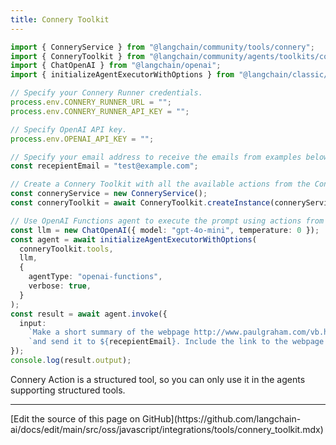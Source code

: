 ```yaml
---
title: Connery Toolkit
---
```


```typescript
import { ConneryService } from "@langchain/community/tools/connery";
import { ConneryToolkit } from "@langchain/community/agents/toolkits/connery";
import { ChatOpenAI } from "@langchain/openai";
import { initializeAgentExecutorWithOptions } from "@langchain/classic/agents";

// Specify your Connery Runner credentials.
process.env.CONNERY_RUNNER_URL = "";
process.env.CONNERY_RUNNER_API_KEY = "";

// Specify OpenAI API key.
process.env.OPENAI_API_KEY = "";

// Specify your email address to receive the emails from examples below.
const recepientEmail = "test@example.com";

// Create a Connery Toolkit with all the available actions from the Connery Runner.
const conneryService = new ConneryService();
const conneryToolkit = await ConneryToolkit.createInstance(conneryService);

// Use OpenAI Functions agent to execute the prompt using actions from the Connery Toolkit.
const llm = new ChatOpenAI({ model: "gpt-4o-mini", temperature: 0 });
const agent = await initializeAgentExecutorWithOptions(
  conneryToolkit.tools,
  llm,
  {
    agentType: "openai-functions",
    verbose: true,
  }
);
const result = await agent.invoke({
  input:
    `Make a short summary of the webpage http://www.paulgraham.com/vb.html in three sentences ` +
    `and send it to ${recepientEmail}. Include the link to the webpage into the body of the email.`,
});
console.log(result.output);
```

<Info>
Connery Action is a structured tool, so you can only use it in the agents supporting structured tools.
</Info>

---

<Callout icon="pen-to-square" iconType="regular">
  [Edit the source of this page on GitHub](https://github.com/langchain-ai/docs/edit/main/src/oss/javascript/integrations/tools/connery_toolkit.mdx)
</Callout>

